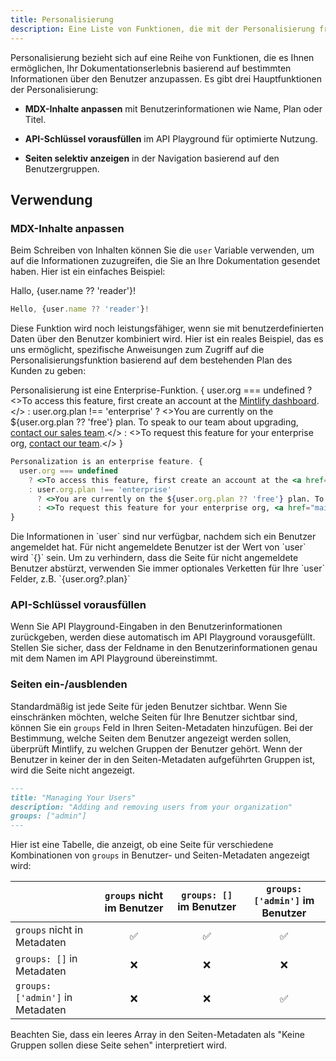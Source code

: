 ```yaml
---
title: Personalisierung
description: Eine Liste von Funktionen, die mit der Personalisierung freigeschaltet werden
---
```


Personalisierung bezieht sich auf eine Reihe von Funktionen, die es Ihnen ermöglichen, Ihr Dokumentationserlebnis basierend auf bestimmten Informationen über den Benutzer anzupassen. Es gibt drei Hauptfunktionen der Personalisierung:

* **MDX-Inhalte anpassen** mit Benutzerinformationen wie Name, Plan oder Titel.

* **API-Schlüssel vorausfüllen** im API Playground für optimierte Nutzung.

* **Seiten selektiv anzeigen** in der Navigation basierend auf den Benutzergruppen.

## Verwendung

### MDX-Inhalte anpassen

Beim Schreiben von Inhalten können Sie die `user` Variable verwenden, um auf die Informationen zuzugreifen, die Sie an Ihre Dokumentation gesendet haben. Hier ist ein einfaches Beispiel:

Hallo, {user.name ?? 'reader'}!

```jsx
Hello, {user.name ?? 'reader'}!
```

Diese Funktion wird noch leistungsfähiger, wenn sie mit benutzerdefinierten Daten über den Benutzer kombiniert wird. Hier ist ein reales Beispiel, das es uns ermöglicht, spezifische Anweisungen zum Zugriff auf die Personalisierungsfunktion basierend auf dem bestehenden Plan des Kunden zu geben:

Personalisierung ist eine Enterprise-Funktion. {
  user.org === undefined
  ? <>To access this feature, first create an account at the <a href="https://dashboard.mintlify.com/login">Mintlify dashboard</a>.</>
  : user.org.plan !== 'enterprise'
  ? <>You are currently on the ${user.org.plan ?? 'free'} plan. To speak to our team about upgrading, <a href="mailto:sales@mintlify.com">contact our sales team</a>.</>
  : <>To request this feature for your enterprise org, <a href="mailto:sales@mintlify.com">contact our team</a>.</>
}

```jsx
Personalization is an enterprise feature. {
  user.org === undefined
    ? <>To access this feature, first create an account at the <a href="https://dashboard.mintlify.com/login">Mintlify dashboard</a>.</>
    : user.org.plan !== 'enterprise'
      ? <>You are currently on the ${user.org.plan ?? 'free'} plan. To speak to our team about upgrading, <a href="mailto:sales@mintlify.com">contact our sales team</a>.</>
      : <>To request this feature for your enterprise org, <a href="mailto:sales@mintlify.com">contact our team</a>.</>
}
```

<Note>
  Die Informationen in `user` sind nur verfügbar, nachdem sich ein Benutzer angemeldet hat. Für nicht angemeldete Benutzer ist der Wert von `user` wird `{}` sein. Um zu verhindern, dass die Seite für nicht angemeldete Benutzer abstürzt, verwenden Sie immer optionales Verketten für Ihre `user`
  Felder, z.B. `{user.org?.plan}`
</Note>

### API-Schlüssel vorausfüllen

Wenn Sie API Playground-Eingaben in den Benutzerinformationen zurückgeben, werden diese automatisch im API Playground vorausgefüllt. Stellen Sie sicher, dass der Feldname in den Benutzerinformationen genau mit dem Namen im API Playground übereinstimmt.

### Seiten ein-/ausblenden

Standardmäßig ist jede Seite für jeden Benutzer sichtbar. Wenn Sie einschränken möchten, welche Seiten für Ihre Benutzer sichtbar sind, können Sie ein `groups` Feld in Ihren Seiten-Metadaten hinzufügen. Bei der Bestimmung, welche Seiten dem Benutzer angezeigt werden sollen, überprüft Mintlify, zu welchen Gruppen der Benutzer gehört. Wenn der Benutzer in keiner der in den Seiten-Metadaten aufgeführten Gruppen ist, wird die Seite nicht angezeigt.

```md
---
title: "Managing Your Users"
description: "Adding and removing users from your organization"
groups: ["admin"]
---
```

Hier ist eine Tabelle, die anzeigt, ob eine Seite für verschiedene Kombinationen von `groups` in Benutzer- und Seiten-Metadaten angezeigt wird:

|                                  | `groups` nicht im Benutzer | `groups: []` im Benutzer | `groups: ['admin']` im Benutzer |
| :------------------------------- | :------------------------: | :----------------------: | :-----------------------------: |
| `groups` nicht in Metadaten      |              ✅             |             ✅            |                ✅                |
| `groups: []` in Metadaten        |              ❌             |             ❌            |                ❌                |
| `groups: ['admin']` in Metadaten |              ❌             |             ❌            |                ✅                |

<Note>
  Beachten Sie, dass ein leeres Array in den Seiten-Metadaten als "Keine Gruppen sollen diese Seite sehen" interpretiert wird.
</Note>
